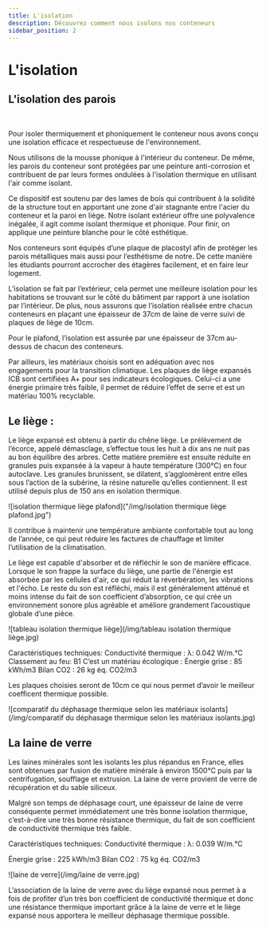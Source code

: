 ```yaml
---
title: L'isolation
description: Découvrez comment nous isolons nos conteneurs
sidebar_position: 2
---
```




# L'isolation

## L'isolation des parois

<ReactPlayer 
    muted={true}
    playing={true}
    playsinline={true}
    loop={true}
    width='100%'
    url='/img/gif-isolation.mp4'/>
<br/>

Pour isoler thermiquement et phoniquement le conteneur nous avons conçu une isolation efficace et respectueuse de l'environnement.

Nous utilisons de la mousse phonique à l'intérieur du conteneur. De même, les parois du conteneur sont protégées par une peinture anti-corrosion et contribuent de par leurs formes ondulées à l'isolation thermique en utilisant l'air comme isolant.

Ce dispositif est soutenu par des lames de bois qui contribuent à la solidité de la structure tout en apportant une zone d'air stagnante entre l'acier du conteneur et la paroi en liège. Notre isolant extérieur offre une polyvalence inégalée, il agit comme isolant thermique et phonique. Pour finir, on applique une peinture blanche pour le côté esthétique. 


Nos conteneurs sont équipés d’une plaque de placostyl afin de protéger les parois métalliques mais aussi pour l’esthétisme de notre. De cette manière les étudiants pourront accrocher des étagères facilement, et en faire leur logement.  

L’isolation se fait par l’extérieur, cela permet une meilleure isolation pour les habitations se trouvant sur le côté du bâtiment par rapport à une isolation par l’intérieur. De plus, nous assurons que l’isolation réalisée entre chacun conteneurs en plaçant une épaisseur de 37cm de laine de verre suivi de plaques de liège de 10cm. 

Pour le plafond, l’isolation est assurée par une épaisseur de 37cm au-dessus de chacun des conteneurs.  

Par ailleurs, les matériaux choisis sont en adéquation avec nos engagements pour la transition climatique. Les plaques de liège expansés ICB sont certifiées A+ pour ses indicateurs écologiques. Celui-ci a une énergie primaire très faible, il permet de réduire l’effet de serre et est un matériau 100% recyclable.  

## Le liège : 

Le liège expansé est obtenu à partir du chêne liège. Le prélèvement de l’écorce, appelé démasclage, s’effectue tous les huit à dix ans ne nuit pas au bon équilibre des arbres. Cette matière première est ensuite réduite en granules puis expansée à la vapeur à haute température (300°C) en four autoclave. Les granules brunissent, se dilatent, s’agglomèrent entre elles sous l’action de la subérine, la résine naturelle qu’elles contiennent. Il est utilisé depuis plus de 150 ans en isolation thermique. 

![isolation thermique liège plafond]("/img/isolation thermique liège plafond.jpg")

Il contribue à maintenir une température ambiante confortable tout au long de l’année, ce qui peut réduire les factures de chauffage et limiter l’utilisation de la climatisation. 

Le liège est capable d'absorber et de réfléchir le son de manière efficace. Lorsque le son frappe la surface du liège, une partie de l'énergie est absorbée par les cellules d'air, ce qui réduit la réverbération, les vibrations et l'écho. Le reste du son est réfléchi, mais il est généralement atténué et moins intense du fait de son coefficient d’absorption, ce qui crée un environnement sonore plus agréable et améliore grandement l’acoustique globale d’une pièce. 

![tableau isolation thermique liège](/img/tableau isolation thermique liège.jpg)

Caractéristiques techniques:
Conductivité thermique : λ: 0.042 W/m.°C
Classement au feu: B1
C’est un matériau écologique : 
Énergie grise : 85 kWh/m3 Bilan CO2 : 26 kg éq. CO2/m3

Les plaques choisies seront de 10cm ce qui nous permet d’avoir le meilleur coefficent thermique possible. 

![comparatif du déphasage thermique selon les matériaux isolants](/img/comparatif du déphasage thermique selon les matériaux isolants.jpg)

## La laine de verre
Les laines minérales sont les isolants les plus répandus en France, elles sont obtenues par fusion de matière minérale à environ 1500°C puis par la centrifugation, soufflage et extrusion. La laine de verre provient de verre de récupération et du sable siliceux.  

Malgré son temps de déphasage court, une épaisseur de laine de verre conséquente permet immédiatement une très bonne isolation thermique, c’est-à-dire une très bonne résistance thermique, du fait de son coefficient de conductivité thermique très faible.

Caractéristiques techniques:
Conductivité thermique : λ: 0.039 W/m.°C

Énergie grise : 225 kWh/m3 
Bilan CO2 : 75 kg éq. CO2/m3

![laine de verre](/img/laine de verre.jpg)

L’association de la laine de verre avec du liège expansé nous permet à a fois de profiter d’un très bon coefficient de conductivité thermique et donc une résistance thermique important grâce à la laine de verre et le liège expansé nous apportera le meilleur déphasage thermique possible.  
